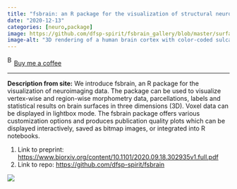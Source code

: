```yaml
---
title: "fsbrain: an R package for the visualization of structural neuroimaging data"
date: "2020-12-13"
categories: [neuro,package]
image: https://github.com/dfsp-spirit/fsbrain_gallery/blob/master/surface/fsbrain_sulcal_depth_cbar_web.jpg?raw=true
image-alt: "3D rendering of a human brain cortex with color-coded sulcal depth. The image displays both hemispheres from medial and lateral views. Depth is represented on a color scale from dark purple (shallow) to bright yellow (deep), with a labeled gradient bar beneath the brain models indicating sulcal depth in millimeters (ranging from -5 to 15 mm)."
---
```


<link href="https://fonts.googleapis.com/css?family=Cookie" rel="stylesheet"><a class="bmc-button" target="_blank" href="https://www.buymeacoffee.com/JoscelinRocha">![Buy me a coffee](https://cdn.buymeacoffee.com/buttons/bmc-new-btn-logo.svg){alt="Buy me a coffee" width="15" height="21"}Buy me a coffee</a>

------------------------------------------------------------------------

**Description from site:** We introduce fsbrain, an R package for the visualization of neuroimaging data. The package can be used to visualize vertex-wise and region-wise morphometry data, parcellations, labels and statistical results on brain surfaces in three dimensions (3D). Voxel data can be displayed in lightbox mode. The fsbrain package offers various customization options and produces publication quality plots which can be displayed interactively, saved as bitmap images, or integrated into R notebooks.

1.  Link to preprint: <https://www.biorxiv.org/content/10.1101/2020.09.18.302935v1.full.pdf>
2.  Link to repo: <https://github.com/dfsp-spirit/fsbrain>

![](https://github.com/dfsp-spirit/fsbrain_gallery/blob/master/surface/fsbrain_sulcal_depth_cbar_web.jpg?raw=true)
